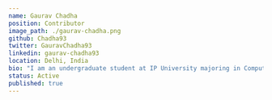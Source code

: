 ---
name: Gaurav Chadha 
position: Contributor
image_path: ./gaurav-chadha.png
github: Chadha93
twitter: GauravChadha93
linkedin: gaurav-chadha93 
location: Delhi, India 
bio: "I am an undergraduate student at IP University majoring in Computer Science and Engineering. I am passionate about open-source, web development, software engineering, and UX/UI designing. My working principle is learning and sharing knowledge. Apart from coding, I love to cook Indian and Italian food as well. Yoga and workout are also in my daily routine." 
status: Active
published: true
---
